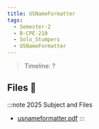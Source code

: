 ```yaml
---
title: USNameFormatter
tags:
  - Semester-2
  - B-CPE-210
  - Solo_Stumpers
  - USNameFormatter
---
```

> Timeline: ?


## Files 📂

:::note 2025 Subject and Files
- [usnameformatter.pdf](https://github.com/Studio-17/Epitech-Subjects/raw/main/Semester-2/B-CPE-210/Solo_Stumpers/USNameFormatter/usnameformatter.pdf)
:::

